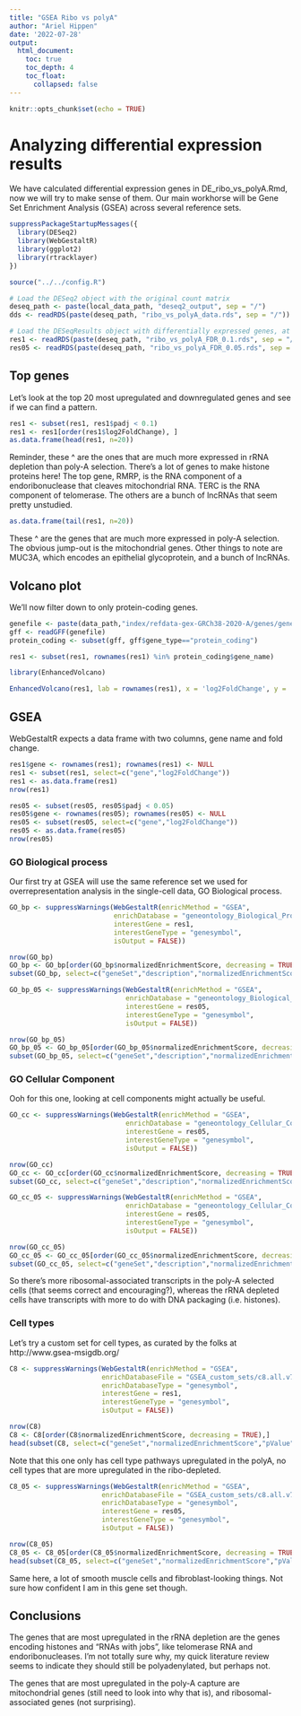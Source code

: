 ```yaml
---
title: "GSEA Ribo vs polyA"
author: "Ariel Hippen"
date: '2022-07-28'
output: 
  html_document:
    toc: true
    toc_depth: 4
    toc_float:
      collapsed: false
---
```


```r
knitr::opts_chunk$set(echo = TRUE)
```

# Analyzing differential expression results

We have calculated differential expression genes in DE_ribo_vs_polyA.Rmd, now we will try to make sense of them. Our main workhorse will be Gene Set Enrichment Analysis (GSEA) across several reference sets.

```r
suppressPackageStartupMessages({
  library(DESeq2)
  library(WebGestaltR)
  library(ggplot2)
  library(rtracklayer)
})

source("../../config.R")
```

```r
# Load the DESeq2 object with the original count matrix
deseq_path <- paste(local_data_path, "deseq2_output", sep = "/")
dds <- readRDS(paste(deseq_path, "ribo_vs_polyA_data.rds", sep = "/"))

# Load the DESeqResults object with differentially expressed genes, at FDR 0.1 and 0.05
res1 <- readRDS(paste(deseq_path, "ribo_vs_polyA_FDR_0.1.rds", sep = "/"))
res05 <- readRDS(paste(deseq_path, "ribo_vs_polyA_FDR_0.05.rds", sep = "/"))
```

## Top genes

Let's look at the top 20 most upregulated and downregulated genes and see if we can find a pattern.

```r
res1 <- subset(res1, res1$padj < 0.1)
res1 <- res1[order(res1$log2FoldChange), ]
as.data.frame(head(res1, n=20))
```

Reminder, these ^ are the ones that are much more expressed in rRNA depletion than poly-A selection. There's a lot of genes to make histone proteins here! The top gene, RMRP, is the RNA component of a endoribonuclease that cleaves mitochondrial RNA. TERC is the RNA component of telomerase. The others are a bunch of lncRNAs that seem pretty unstudied.

```r
as.data.frame(tail(res1, n=20))
```

These ^ are the genes that are much more expressed in poly-A selection. The obvious jump-out is the mitochondrial genes. Other things to note are MUC3A, which encodes an epithelial glycoprotein, and a bunch of lncRNAs.

## Volcano plot

We'll now filter down to only protein-coding genes.

```r
genefile <- paste(data_path,"index/refdata-gex-GRCh38-2020-A/genes/genes.gtf",sep = "/")
gff <- readGFF(genefile)
protein_coding <- subset(gff, gff$gene_type=="protein_coding")

res1 <- subset(res1, rownames(res1) %in% protein_coding$gene_name)
```

```r
library(EnhancedVolcano)

EnhancedVolcano(res1, lab = rownames(res1), x = 'log2FoldChange', y = 'pvalue')
```

## GSEA

WebGestaltR expects a data frame with two columns, gene name and fold change.

```r
res1$gene <- rownames(res1); rownames(res1) <- NULL
res1 <- subset(res1, select=c("gene","log2FoldChange"))
res1 <- as.data.frame(res1)
nrow(res1)

res05 <- subset(res05, res05$padj < 0.05)
res05$gene <- rownames(res05); rownames(res05) <- NULL
res05 <- subset(res05, select=c("gene","log2FoldChange"))
res05 <- as.data.frame(res05)
nrow(res05)
```
### GO Biological process

Our first try at GSEA will use the same reference set we used for overrepresentation analysis in the single-cell data, GO Biological process.

```r
GO_bp <- suppressWarnings(WebGestaltR(enrichMethod = "GSEA",
                          enrichDatabase = "geneontology_Biological_Process_noRedundant",
                          interestGene = res1,
                          interestGeneType = "genesymbol",
                          isOutput = FALSE))

nrow(GO_bp)
GO_bp <- GO_bp[order(GO_bp$normalizedEnrichmentScore, decreasing = TRUE),]
subset(GO_bp, select=c("geneSet","description","normalizedEnrichmentScore","pValue","FDR","size"))
```

```r
GO_bp_05 <- suppressWarnings(WebGestaltR(enrichMethod = "GSEA",
                             enrichDatabase = "geneontology_Biological_Process_noRedundant",
                             interestGene = res05,
                             interestGeneType = "genesymbol",
                             isOutput = FALSE))

nrow(GO_bp_05)
GO_bp_05 <- GO_bp_05[order(GO_bp_05$normalizedEnrichmentScore, decreasing = TRUE),]
subset(GO_bp_05, select=c("geneSet","description","normalizedEnrichmentScore","pValue","FDR","size"))
```

### GO Cellular Component

Ooh for this one, looking at cell components might actually be useful.
```r
GO_cc <- suppressWarnings(WebGestaltR(enrichMethod = "GSEA",
                             enrichDatabase = "geneontology_Cellular_Component_noRedundant",
                             interestGene = res05,
                             interestGeneType = "genesymbol",
                             isOutput = FALSE))

nrow(GO_cc)
GO_cc <- GO_cc[order(GO_cc$normalizedEnrichmentScore, decreasing = TRUE),]
subset(GO_cc, select=c("geneSet","description","normalizedEnrichmentScore","pValue","FDR","size"))
```

```r
GO_cc_05 <- suppressWarnings(WebGestaltR(enrichMethod = "GSEA",
                             enrichDatabase = "geneontology_Cellular_Component_noRedundant",
                             interestGene = res05,
                             interestGeneType = "genesymbol",
                             isOutput = FALSE))

nrow(GO_cc_05)
GO_cc_05 <- GO_cc_05[order(GO_cc_05$normalizedEnrichmentScore, decreasing = TRUE),]
subset(GO_cc_05, select=c("geneSet","description","normalizedEnrichmentScore","pValue","FDR","size"))
```

So there's more ribosomal-associated transcripts in the poly-A selected cells (that seems correct and encouraging?), whereas the rRNA depleted cells have transcripts with more to do with DNA packaging (i.e. histones).

### Cell types

Let's try a custom set for cell types, as curated by the folks at http://www.gsea-msigdb.org/

```r
C8 <- suppressWarnings(WebGestaltR(enrichMethod = "GSEA",
                       enrichDatabaseFile = "GSEA_custom_sets/c8.all.v7.5.1.symbols.gmt",
                       enrichDatabaseType = "genesymbol",
                       interestGene = res1,
                       interestGeneType = "genesymbol",
                       isOutput = FALSE))

nrow(C8)
C8 <- C8[order(C8$normalizedEnrichmentScore, decreasing = TRUE),]
head(subset(C8, select=c("geneSet","normalizedEnrichmentScore","pValue","FDR","size")))
```
Note that this one only has cell type pathways upregulated in the polyA, no cell types that are more upregulated in the ribo-depleted.

```r
C8_05 <- suppressWarnings(WebGestaltR(enrichMethod = "GSEA",
                       enrichDatabaseFile = "GSEA_custom_sets/c8.all.v7.5.1.symbols.gmt",
                       enrichDatabaseType = "genesymbol",
                       interestGene = res05,
                       interestGeneType = "genesymbol",
                       isOutput = FALSE))

nrow(C8_05)
C8_05 <- C8_05[order(C8_05$normalizedEnrichmentScore, decreasing = TRUE),]
head(subset(C8_05, select=c("geneSet","normalizedEnrichmentScore","pValue","FDR","size")))
```
Same here, a lot of smooth muscle cells and fibroblast-looking things. Not sure how confident I am in this gene set though.


## Conclusions

The genes that are most upregulated in the rRNA depletion are the genes encoding histones and "RNAs with jobs", like telomerase RNA and endoribonucleases. I'm not totally sure why, my quick literature review seems to indicate they should still be polyadenylated, but perhaps not.

The genes that are most upregulated in the poly-A capture are mitochondrial genes (still need to look into why that is), and ribosomal-associated genes (not surprising).
